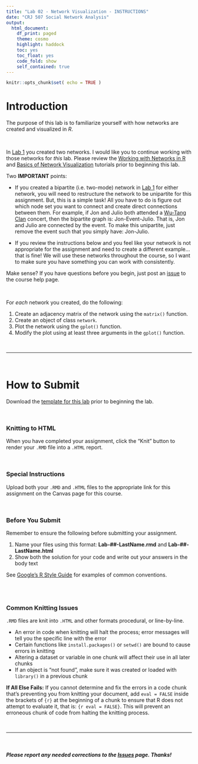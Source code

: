 ```yaml
---
title: "Lab 02 - Network Visualization - INSTRUCTIONS"
date: "CRJ 507 Social Network Analysis"
output: 
  html_document:
    df_print: paged
    theme: cosmo
    highlight: haddock
    toc: yes
    toc_float: yes
    code_fold: show
    self_contained: true
---
```


```r
knitr::opts_chunk$set( echo = TRUE )
```


# Introduction

The purpose of this lab is to familiarize yourself with how networks are created and visualized in *R*.  

<br>

In [Lab 1](../labs/lab-01-instructions.html) you created two networks. I would like you to continue working with those networks for *this* lab. Please review the [
Working with Networks in R](https://jacobtnyoung.github.io/snaca-r/snaca-r-network-data.html) and [Basics of Network Visualization](https://jacobtnyoung.github.io/snaca-r/snaca-r-visualization.html) tutorials prior to beginning this lab.  

Two **IMPORTANT** points:  

  + If you created a bipartite (i.e. two-mode) network in [Lab 1](../labs/lab-01-instructions.html) for either network, you will need to restructure the network to be unipartite for this assignment. But, this is a simple task! All you have to do is figure out which node set you want to connect and create direct connections between them. For example, if Jon and Julio both attended a [Wu-Tang Clan](https://en.wikipedia.org/wiki/Wu-Tang_Clan) concert, then the bipartite graph is: Jon-Event-Julio. That is, Jon and Julio are connected by the event. To make this unipartite, just remove the event such that you simply have: Jon-Julio.   
  
  + If you review the instructions below and you feel like your network is not appropriate for the assignment and need to create a different example...that is fine! We will use these networks throughout the course, so I want to make sure you have something you can work with consistently.

Make sense? If you have questions before you begin, just post an [issue](https://github.com/Watts-College/crj-507-spring-2025/issues/new) to the course help page.

<br>

For *each* network you created, do the following:  

1. Create an adjacency matrix of the network using the `matrix()` function.
2. Create an object of class `network`. 
3. Plot the network using the `gplot()` function.    
4. Modify the plot using at least three arguments in the `gplot()` function.  

<br>

____

<br>

# How to Submit

Download the [template for this lab](../labs/templates/lab-02-LastName.zip?raw=true) prior to beginning the lab. 

<br>

### Knitting to HTML

When you have completed your assignment, click the "Knit" button to render your `.RMD` file into a `.HTML` report.

<br>

### Special Instructions

Upload both your `.RMD` and `.HTML` files to the appropriate link for this assignment on the Canvas page for this course.

<br>

### Before You Submit

Remember to ensure the following before submitting your assignment.

1. Name your files using this format: **Lab-##-LastName.rmd** and **Lab-##-LastName.html**
2. Show both the solution for your code and write out your answers in the body text 

See [Google's R Style Guide](https://google.github.io/styleguide/Rguide.xml) for examples of common conventions.

<br>
<br>

### Common Knitting Issues

`.RMD` files are knit into `.HTML` and other formats procedural, or line-by-line.

* An error in code when knitting will halt the process; error messages will tell you the specific line with the error
* Certain functions like `install.packages()` or `setwd()` are bound to cause errors in knitting 
* Altering a dataset or variable in one chunk will affect their use in all later chunks
* If an object is "not found", make sure it was created or loaded with `library()` in a previous chunk

**If All Else Fails:** If you cannot determine and fix the errors in a code chunk that's preventing you from knitting your document, add `eval = FALSE` inside the brackets of `{r}` at the beginning of a chunk to ensure that R does not attempt to evaluate it, that is: `{r eval = FALSE}`. This will prevent an erroneous chunk of code from halting the knitting process.  

<br>

____

<br>

##### ***Please*** report any needed corrections to the [Issues](https://github.com/Watts-College/crj-507-spring-2025/issues/new) page. Thanks!

<br>
<br>